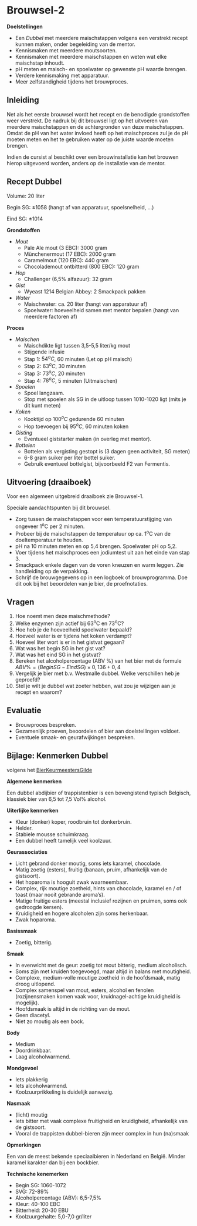 # Brouwsel-2

**Doelstellingen**

-  Een *Dubbel* met meerdere maischstappen volgens een verstrekt recept kunnen maken, onder begeleiding van de mentor.
-  Kennismaken met meerdere moutsoorten.
-  Kennismaken met meerdere maischstappen en weten wat elke maischstap inhoudt.
-  pH meten en maisch- en spoelwater op gewenste pH waarde brengen.
-  Verdere kennismaking met apparatuur.
-  Meer zelfstandigheid tijdens het brouwproces.

## Inleiding

Net als het eerste brouwsel wordt het recept en de benodigde grondstoffen weer verstrekt. De nadruk bij dit brouwsel ligt op het uitvoeren van meerdere maischstappen en de achtergronden van deze maischstappen. Omdat de pH van het water invloed heeft op het maischproces zul je de pH moeten meten en het te gebruiken water op de juiste waarde moeten brengen.

Indien de cursist al beschikt over een brouwinstallatie kan het brouwen hierop uitgevoerd worden, anders op de installatie van de mentor.

## Recept Dubbel

Volume: 20 liter

Begin SG: $\pm1058$ (hangt af van apparatuur, spoelsnelheid, ...)

Eind SG: $\pm1014$

**Grondstoffen**

-  *Mout*
   +  Pale Ale mout (3 EBC): 3000 gram
   +  Münchenermout (17 EBC): 2000 gram
   +  Caramelmout (120 EBC): 440 gram
   +  Chocolademout ontbitterd (800 EBC): 120 gram
-  *Hop*
   +  Challenger (6,5% alfazuur): 32 gram
-  *Gist*
   +  Wyeast 1214 Belgian Abbey: 2 Smackpack pakken
-  *Water*
   +  Maischwater: ca. 20 liter (hangt van apparatuur af)
   +  Spoelwater: hoeveelheid samen met mentor bepalen (hangt van meerdere factoren af)

**Proces**

-  *Maischen*
   +  Maischdikte ligt tussen 3,5-5,5 liter/kg mout
   +  Stijgende infusie
   +  Stap 1: $54^oC$, 60 minuten (Let op pH maisch)
   +  Stap 2: $63^oC$, 30 minuten
   +  Stap 3: $73^oC$, 20 minuten
   +  Stap 4: $78^oC$, 5 minuten (Uitmaischen)
-  *Spoelen*
   +  Spoel langzaam.
   +  Stop met spoelen als SG in de uitloop tussen 1010-1020 ligt (mits je dit kunt meten)
-  *Koken*
   +  Kooktijd op $100^oC$ gedurende 60 minuten
   +  Hop toevoegen bij $95^oC$, 60 minuten koken
-  *Gisting*
   +  Eventueel giststarter maken (in overleg met mentor).
-  *Bottelen*
   +  Bottelen als vergisting gestopt is (3 dagen geen activiteit, SG meten)
   +  6-8 gram suiker per liter bottel suiker.
   +  Gebruik eventueel bottelgist, bijvoorbeeld F2 van Fermentis.


## Uitvoering (draaiboek)

Voor een algemeen uitgebreid draaiboek zie Brouwsel-1.

Speciale aandachtspunten bij dit brouwsel.

-  Zorg tussen de maischstappen voor een temperatuurstijging van ongeveer 1^o^C per 2 minuten.
-  Probeer bij de maischstappen de temperatuur op ca. 1^o^C van de doeltemperatuur te houden.
-  pH na 10 minuten meten en op 5,4 brengen. Spoelwater pH op 5,2.
-  Voer tijdens het maischproces een jodiumtest uit aan het einde van stap 3.
-  Smackpack enkele dagen van de voren kneuzen en warm leggen. Zie handleiding op de verpakking.
-  Schrijf de brouwgegevens op in een logboek of brouwprogramma. Doe dit ook bij het beoordelen van je bier, de proefnotaties.

## Vragen

1.  Hoe noemt men deze maischmethode?
1.  Welke enzymen zijn actief bij 63^o^C en 73^o^C?
1.	Hoe heb je de hoeveelheid spoelwater bepaald?
1.  Hoeveel water is er tijdens het koken verdampt?
1.  Hoeveel liter wort is er in het gistvat gegaan?
1.  Wat was het begin SG in het gist vat?
1.  Wat was het eind SG in het gistvat?
1.  Bereken het alcoholpercentage (ABV %) van het bier met de formule $ABV\% = (Begin SG - Eind SG) \times 0,136 + 0,4$
1.  Vergelijk je bier met b.v. Westmalle dubbel. Welke verschillen heb je geproefd?
1.	Stel je wilt je dubbel wat zoeter hebben, wat zou je wijzigen aan je recept en waarom?

## Evaluatie

-  Brouwproces bespreken.
-  Gezamenlijk proeven, beoordelen of bier aan doelstellingen voldoet.
-  Eventuele smaak- en geurafwijkingen bespreken.

## Bijlage: Kenmerken Dubbel

volgens het [BierKeurmeestersGilde](https://www.bierkeurmeestersgilde.nl)

**Algemene kenmerken**

Een dubbel abdijbier of trappistenbier is een bovengistend typisch Belgisch, klassiek bier van 6,5 tot 7,5 Vol% alcohol.

**Uiterlijke kenmerken**

-  Kleur (donker) koper, roodbruin tot donkerbruin.
-  Helder.
-  Stabiele mousse schuimkraag.
-  Een dubbel heeft tamelijk veel koolzuur. 

**Geurassociaties**

-  Licht gebrand donker moutig, soms iets karamel, chocolade.
-  Matig zoetig (esters), fruitig (banaan, pruim, afhankelijk van de gistsoort).
-  Het hoparoma is hooguit zwak waarneembaar.
-  Complex, rijk moutige zoetheid, hints van chocolade, karamel en / of toast (maar nooit gebrande aroma's).
-  Matige fruitige esters (meestal inclusief rozijnen en pruimen, soms ook gedroogde kersen).
-  Kruidigheid en hogere alcoholen zijn soms herkenbaar.
-  Zwak hoparoma.

**Basissmaak**

-  Zoetig, bitterig.

**Smaak**

-  In evenwicht met de geur: zoetig tot mout bitterig, medium alcoholisch.
-  Soms zijn met kruiden toegevoegd, maar altijd in balans met moutigheid.
-  Complexe, medium-volle moutige zoetheid in de hoofdsmaak, matig droog uitlopend.
-  Complex samenspel van mout, esters, alcohol en fenolen (rozijnensmaken komen vaak voor, kruidnagel-achtige kruidigheid is mogelijk).
-  Hoofdsmaak is altijd in de richting van de mout.
-  Geen diacetyl.
-  Niet zo moutig als een bock.

**Body**

-  Medium
-  Doordrinkbaar.
-  Laag alcoholwarmend.

**Mondgevoel**

-  Iets plakkerig
-  Iets alcoholwarmend.
-  Koolzuurprikkeling is duidelijk aanwezig. 

**Nasmaak**

-  (licht) moutig
-  Iets bitter met vaak complexe fruitigheid en kruidigheid, afhankelijk van de gistsoort.
-  Vooral de trappisten dubbel-bieren zijn meer complex in hun (na)smaak

**Opmerkingen**

Een van de meest bekende speciaalbieren in Nederland en België. Minder karamel karakter dan bij een bockbier. 

**Technische kenemerken**

-  Begin SG: 1060-1072
-  SVG: 72-89%
-  Alcoholpercentage (ABV): 6,5-7,5%
-  Kleur: 40-100 EBC
-  Bitterheid: 20-30 EBU
-  Koolzuurgehalte: 5,0-7,0 gr/liter